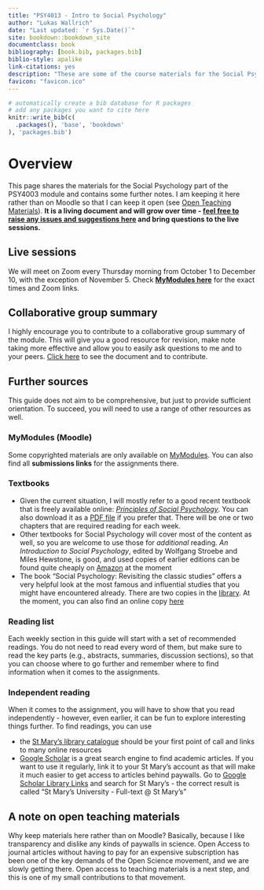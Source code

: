 ```yaml
--- 
title: "PSY4013 - Intro to Social Psychology"
author: "Lukas Wallrich"
date: "Last updated: `r Sys.Date()`"
site: bookdown::bookdown_site
documentclass: book
bibliography: [book.bib, packages.bib]
biblio-style: apalike
link-citations: yes
description: "These are some of the course materials for the Social Psychology component of the St Mary's PSY4013 course. It is a living document that will be added to regularly."
favicon: "favicon.ico"
---
```



```r
# automatically create a bib database for R packages
# add any packages you want to cite here
knitr::write_bib(c(
  .packages(), 'base', 'bookdown'
), 'packages.bib')

```



# Overview {-}

This page shares the materials for  the Social Psychology part of the PSY4003 module and contains some further notes. I am keeping it here rather than on Moodle so that I can keep it open (see [Open Teaching Materials](#open-materials)). **It is a living document and will grow over time - [feel free to raise any issues and suggestions here](https://github.com/LukasWallrich/StMarysSocPsy/issues){target="_blank"} and bring questions to the live sessions.**

## Live sessions

We will meet on Zoom every Thursday morning from October 1 to December 10, with the exception of November 5. Check [**MyModules here**](https://mymodules.stmarys.ac.uk/course/view.php?id=28580#section-6){target="_blank"} for the exact times and Zoom links.

## Collaborative group summary

I highly encourage you to contribute to a collaborative group summary of the module. This will give you a good resource for revision, make note taking more effective and allow you to easily ask questions to me and to your peers. [Click here](https://docs.google.com/document/d/1H19traHUwsqs914vgLHV_nkzBWHEIjAKgB8oR6IYmo0/edit?usp=sharing){target="_blank"} to see the document and to contribute. 

## Further sources

This guide does not aim to be comprehensive, but just to provide sufficient orientation. To succeed, you will need to use a range of other resources as well.

### MyModules (Moodle)

Some copyrighted materials are only available on [MyModules](https://mymodules.stmarys.ac.uk/){target="_blank"}. You can also find all **submissions links** for the assignments there.

### Textbooks {#textbooks}

* Given the current situation, I will mostly refer to a good recent textbook that is freely available online: [*Principles of Social Psychology*](https://open.lib.umn.edu/socialpsychology/){target="_blank"}. You can also download it as a [PDF file](https://open.lib.umn.edu/socialpsychology/open/download?type=pdf) if you prefer that. There will be one or two chapters that are required reading for each week. 
* Other textbooks for Social Psychology will cover most of the content as well, so you are welcome to use those for *additional* reading. *An Introduction to Social Psychology*, edited by Wolfgang Stroebe and Miles Hewstone, is good, and used copies of earlier editions can be found quite cheaply on [Amazon](https://smile.amazon.co.uk/Introduction-Social-Psychology-BPS-Textbooks-ebook/dp/B00DWG5UDG/ref=sr_1_3?dchild=1&keywords=An+Introduction+to+Social+Psychology&qid=1599817715&sr=8-3){target="_blank"} at the moment
* The book "Social Psychology: Revisiting the classic studies" offers a very helpful look at the most famous and influential studies that you might have encountered already. There are two copies in the [library](http://stmarys.summon.serialssolutions.com/#!/search?bookMark=eNrjYmDJy89LZWbgMrAwNTcwMjc1M2Vl4DIyMDSyNDY1MDLkYOAtLs4yMDAwNDY2N7Iw5mQQDM5PzkzMUSgorkzOyM_JT6_kYWBNS8wpTuWF0twMMm6uIc4eusW5pcnxyYkliUBV8YbxhiYmBhYmRgSkARbUJmw){target="_blank"}. At the moment, you can also find an online copy  [here](https://eclass.uowm.gr/modules/document/file.php/NURED262/Smith%20%26%20Haslam%20Social%20Psychology_%20Revisiting%20the%20Classical%20Studies%20%282012%29%20book.pdf#page=173){target="_blank"}
   

### Reading list

Each weekly section in this guide will start with a set of recommended readings. You do not need to read every word of them, but make sure to read the key parts (e.g., abstracts, summaries, discussion sections), so that you can choose where to go further and remember where to find information when it comes to the assignments.

### Independent reading {#read}

When it comes to the assignment, you will have to show that you read independently - however, even earlier, it can be fun to explore interesting things further. To find readings, you can use

* the [St Mary's library catalogue](http://simmslib.smuc.ac.uk/){target="_blank"} should be your first point of call and links to many online resources
* [Google Scholar](https://scholar.google.com/){target="_blank"} is a great search engine to find academic articles. If you want to use it regularly, link it to your St Mary's account as that will make it much easier to get access to articles behind paywalls. Go to [Google Scholar Library Links](https://scholar.google.com/scholar_settings#2){target="_blank"} and search for St Mary's - the correct result is called "St Mary's University - Full-text @ St Mary's" 


## A note on open teaching materials {#open-materials}

Why keep materials here rather than on Moodle? Basically, because I like transparency and dislike any kinds of paywalls in science. Open Access to journal articles without having to pay for an expensive subscription has been one of the key demands of the Open Science movement, and we are slowly getting there. Open access to teaching materials is a next step, and this is one of my small contributions to that movement.